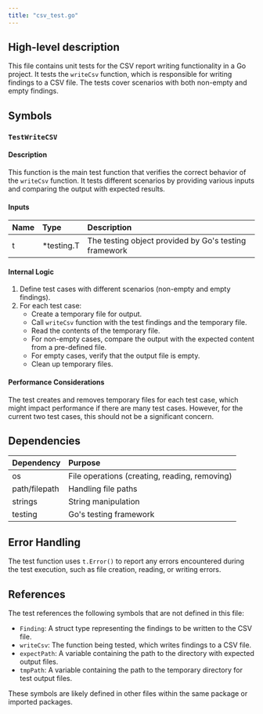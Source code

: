 ```yaml
---
title: "csv_test.go"
---
```


## High-level description
This file contains unit tests for the CSV report writing functionality in a Go project. It tests the `writeCsv` function, which is responsible for writing findings to a CSV file. The tests cover scenarios with both non-empty and empty findings.

## Symbols

### `TestWriteCSV`
#### Description
This function is the main test function that verifies the correct behavior of the `writeCsv` function. It tests different scenarios by providing various inputs and comparing the output with expected results.

#### Inputs
| Name | Type | Description |
|:-----|:-----|:------------|
| t | *testing.T | The testing object provided by Go's testing framework |

#### Internal Logic
1. Define test cases with different scenarios (non-empty and empty findings).
2. For each test case:
   - Create a temporary file for output.
   - Call `writeCsv` function with the test findings and the temporary file.
   - Read the contents of the temporary file.
   - For non-empty cases, compare the output with the expected content from a pre-defined file.
   - For empty cases, verify that the output file is empty.
   - Clean up temporary files.

#### Performance Considerations
The test creates and removes temporary files for each test case, which might impact performance if there are many test cases. However, for the current two test cases, this should not be a significant concern.

## Dependencies
| Dependency | Purpose |
|:-----------|:--------|
| os | File operations (creating, reading, removing) |
| path/filepath | Handling file paths |
| strings | String manipulation |
| testing | Go's testing framework |

## Error Handling
The test function uses `t.Error()` to report any errors encountered during the test execution, such as file creation, reading, or writing errors.

## References
The test references the following symbols that are not defined in this file:
- `Finding`: A struct type representing the findings to be written to the CSV file.
- `writeCsv`: The function being tested, which writes findings to a CSV file.
- `expectPath`: A variable containing the path to the directory with expected output files.
- `tmpPath`: A variable containing the path to the temporary directory for test output files.

These symbols are likely defined in other files within the same package or imported packages.